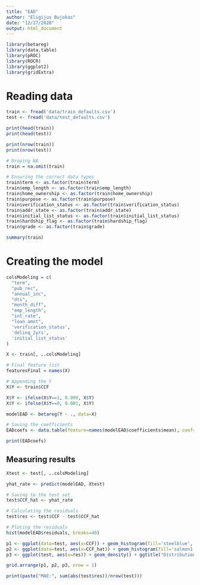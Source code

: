 ```yaml
---
title: "EAD"
author: "Eligijus Bujokas"
date: "12/27/2020"
output: html_document
---
```


```r
library(betareg)
library(data.table)
library(pROC)
library(ROCR)
library(ggplot2)
library(gridExtra)
```

# Reading data 

```r
train <- fread('data/train_defaults.csv')
test <- fread('data/test_defaults.csv')

print(head(train))
print(head(test))

print(nrow(train))
print(nrow(test))

# Droping NA 
train = na.omit(train)

# Ensuring the correct data types 
train$term <- as.factor(train$term)
train$emp_length <- as.factor(train$emp_length)
train$home_ownership <- as.factor(train$home_ownership)
train$purpose <- as.factor(train$purpose)
train$verification_status <- as.factor(train$verification_status)
train$addr_state <- as.factor(train$addr_state)
train$initial_list_status <- as.factor(train$initial_list_status)
train$hardship_flag <- as.factor(train$hardship_flag)
train$grade <- as.factor(train$grade)

summary(train)
```

# Creating the model 

```r
colsModeling = c(
  "term",
  "pub_rec",
  "annual_inc",
  "dti",
  "month_diff",
  "emp_length",
  "int_rate",
  "loan_amnt",
  'verification_status',
  'delinq_2yrs',
  'initial_list_status'
)

X <- train[, ..colsModeling]

# Final feature list 
featuresFinal = names(X)

# Appending the Y
X$Y <- train$CCF

X$Y <- ifelse(X$Y==1, 0.999, X$Y)
X$Y <- ifelse(X$Y==0, 0.001, X$Y)

modelEAD <- betareg(Y ~ ., data=X)

# Saving the coefficients
EADcoefs <- data.table(feature=names(modelEAD$coefficients$mean), coef=modelEAD$coefficients$mean)

print(EADcoefs)
```

## Measuring results

```r
Xtest <- test[, ..colsModeling]

yhat_rate <- predict(modelEAD, Xtest)

# Saving to the test set 
test$CCF_hat <- yhat_rate

# Calculating the residuals
test$res <- test$CCF - test$CCF_hat

# Ploting the residuals 
hist(modelEAD$residuals, breaks=40)

p1 <- ggplot(data=test, aes(x=CCF)) + geom_histogram(fill='steelblue', color='black') + ggtitle('True distribution')
p2 <- ggplot(data=test, aes(x=CCF_hat)) + geom_histogram(fill='salmon1', color='black') + ggtitle('Predicted distribution')
p3 <- ggplot(test, aes(x=res)) + geom_density() + ggtitle("Distribution of residuals")

grid.arrange(p1, p2, p3, nrow = 1)

print(paste("MAE:", sum(abs(test$res))/nrow(test)))
```